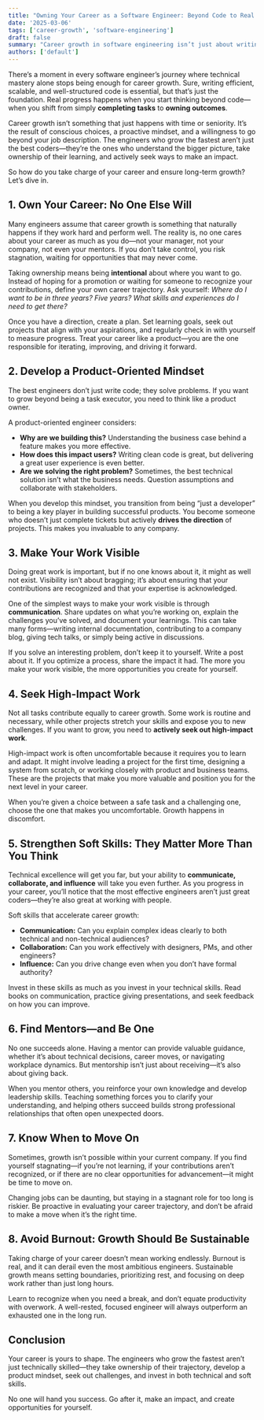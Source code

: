 ```yaml
---
title: "Owning Your Career as a Software Engineer: Beyond Code to Real Impact"
date: '2025-03-06'
tags: ['career-growth', 'software-engineering']
draft: false
summary: "Career growth in software engineering isn’t just about writing better code—it’s about taking ownership of your trajectory and focusing on real-world impact. Learn how a product-oriented mindset and strategic career choices can accelerate your growth."
authors: ['default']
---
```


There’s a moment in every software engineer’s journey where technical mastery alone stops being enough for career growth. Sure, writing efficient, scalable, and well-structured code is essential, but that’s just the foundation. Real progress happens when you start thinking beyond code—when you shift from simply **completing tasks** to **owning outcomes**.

Career growth isn’t something that just happens with time or seniority. It’s the result of conscious choices, a proactive mindset, and a willingness to go beyond your job description. The engineers who grow the fastest aren’t just the best coders—they’re the ones who understand the bigger picture, take ownership of their learning, and actively seek ways to make an impact.

So how do you take charge of your career and ensure long-term growth? Let’s dive in.

## 1. Own Your Career: No One Else Will

Many engineers assume that career growth is something that naturally happens if they work hard and perform well. The reality is, no one cares about your career as much as you do—not your manager, not your company, not even your mentors. If you don’t take control, you risk stagnation, waiting for opportunities that may never come.

Taking ownership means being **intentional** about where you want to go. Instead of hoping for a promotion or waiting for someone to recognize your contributions, define your own career trajectory. Ask yourself: *Where do I want to be in three years? Five years? What skills and experiences do I need to get there?*

Once you have a direction, create a plan. Set learning goals, seek out projects that align with your aspirations, and regularly check in with yourself to measure progress. Treat your career like a product—you are the one responsible for iterating, improving, and driving it forward.

## 2. Develop a Product-Oriented Mindset

The best engineers don’t just write code; they solve problems. If you want to grow beyond being a task executor, you need to think like a product owner.

A product-oriented engineer considers:
- **Why are we building this?** Understanding the business case behind a feature makes you more effective.
- **How does this impact users?** Writing clean code is great, but delivering a great user experience is even better.
- **Are we solving the right problem?** Sometimes, the best technical solution isn’t what the business needs. Question assumptions and collaborate with stakeholders.

When you develop this mindset, you transition from being “just a developer” to being a key player in building successful products. You become someone who doesn’t just complete tickets but actively **drives the direction** of projects. This makes you invaluable to any company.

## 3. Make Your Work Visible

Doing great work is important, but if no one knows about it, it might as well not exist. Visibility isn’t about bragging; it’s about ensuring that your contributions are recognized and that your expertise is acknowledged.

One of the simplest ways to make your work visible is through **communication**. Share updates on what you’re working on, explain the challenges you’ve solved, and document your learnings. This can take many forms—writing internal documentation, contributing to a company blog, giving tech talks, or simply being active in discussions.

If you solve an interesting problem, don’t keep it to yourself. Write a post about it. If you optimize a process, share the impact it had. The more you make your work visible, the more opportunities you create for yourself.

## 4. Seek High-Impact Work

Not all tasks contribute equally to career growth. Some work is routine and necessary, while other projects stretch your skills and expose you to new challenges. If you want to grow, you need to **actively seek out high-impact work**.

High-impact work is often uncomfortable because it requires you to learn and adapt. It might involve leading a project for the first time, designing a system from scratch, or working closely with product and business teams. These are the projects that make you more valuable and position you for the next level in your career.

When you’re given a choice between a safe task and a challenging one, choose the one that makes you uncomfortable. Growth happens in discomfort.

## 5. Strengthen Soft Skills: They Matter More Than You Think

Technical excellence will get you far, but your ability to **communicate, collaborate, and influence** will take you even further. As you progress in your career, you’ll notice that the most effective engineers aren’t just great coders—they’re also great at working with people.

Soft skills that accelerate career growth:
- **Communication:** Can you explain complex ideas clearly to both technical and non-technical audiences?
- **Collaboration:** Can you work effectively with designers, PMs, and other engineers?
- **Influence:** Can you drive change even when you don’t have formal authority?

Invest in these skills as much as you invest in your technical skills. Read books on communication, practice giving presentations, and seek feedback on how you can improve.

## 6. Find Mentors—and Be One

No one succeeds alone. Having a mentor can provide valuable guidance, whether it’s about technical decisions, career moves, or navigating workplace dynamics. But mentorship isn’t just about receiving—it’s also about giving back.

When you mentor others, you reinforce your own knowledge and develop leadership skills. Teaching something forces you to clarify your understanding, and helping others succeed builds strong professional relationships that often open unexpected doors.

## 7. Know When to Move On

Sometimes, growth isn’t possible within your current company. If you find yourself stagnating—if you’re not learning, if your contributions aren’t recognized, or if there are no clear opportunities for advancement—it might be time to move on.

Changing jobs can be daunting, but staying in a stagnant role for too long is riskier. Be proactive in evaluating your career trajectory, and don’t be afraid to make a move when it’s the right time.

## 8. Avoid Burnout: Growth Should Be Sustainable

Taking charge of your career doesn’t mean working endlessly. Burnout is real, and it can derail even the most ambitious engineers. Sustainable growth means setting boundaries, prioritizing rest, and focusing on deep work rather than just long hours.

Learn to recognize when you need a break, and don’t equate productivity with overwork. A well-rested, focused engineer will always outperform an exhausted one in the long run.

## Conclusion

Your career is yours to shape. The engineers who grow the fastest aren’t just technically skilled—they take ownership of their trajectory, develop a product mindset, seek out challenges, and invest in both technical and soft skills.

No one will hand you success. Go after it, make an impact, and create opportunities for yourself.
